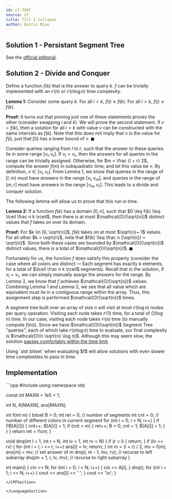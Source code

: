 ```yaml
---
id: cf-786C
source: CF
title: Till I Collapse
author: Dustin Miao
---
```


## Solution 1 - Persistant Segment Tree

See the [official editorial](https://codeforces.com/blog/entry/51163).

## Solution 2 - Divide and Conquer

Define a function $f(k)$ that is the answer to query $k$. $f$ can be trivially implemented with an $\mathcal{O}(n)$ or $\mathcal{O}(n \log n)$ time complexity.

**Lemma 1:** Consider some query $k$. For all $i < k$, $f(i) \geq f(k)$. For all $i > k$, $f(i) \leq f(k)$.

**Proof:** It turns out that proving just one of these statements proves the other (consider swapping $i$ and $k$). We will prove the second statement. If $v = f(k)$, then a solution for all $i > k$ with value $v$ can be constructed with the same intervals as $f(k)$. Note that this does not imply that $v$ is the value for $f(i)$, just that $f(i)$ has a lower bound of $v$. $\blacksquare$

Consider queries ranging from $l$ to $r$, such that the answer to these queries lie in some range $[v_l, v_r]$. If $v_l = v_r$, then the answers for all queries in the range can be trivially assigned. Otherwise, for $m = \frac {l + r} 2$, compute the answer $f(m)$ in subquadratic time, and let this value be $v$. By definition, $v \in [v_l, v_r]$. From Lemma 1, we know that queries in the range of $[l, m)$ must have answers in the range $[v_l, v_m]$, and queries in the range of $(m, r]$ must have answers in the range $[v_m, v_r]$. This leads to a divide and conquer solution.

The following lemma will allow us to prove that this run in time.

**Lemma 2:** If a function $f(k)$ has a domain $[0, n]$, such that $0 \leq f(k) \leq \lceil \frac n k  \rceil$, then there is at most $\mathcal{O}(\sqrt{n})$ distinct values that $f$ takes on over its domain.

**Proof:** For $k \in [0, \sqrt{n}]$, $f(k)$ takes on at most $\sqrt{n}+ 1$ values. For all other $k > \sqrt{n}$, note that $f(k) \leq \frac n {\sqrt{n}} = \sqrt{n}$. Since both these cases are bounded by $\mathcal{O}(\sqrt{n})$ distinct values, there is a total of $\mathcal{O}(\sqrt{n})$. $\blacksquare$

Fortunately for us, the function $f$ does satisfy this property (consider the case where all colors are distinct — Each segment has exactly $k$ elements, for a total of $\lceil \frac n k \rceil$ segments). Recall that in the solution, if $v_l = v_r$, we can simply manually assign the answers for the range. By Lemma 2, we know that $f$ achieves $\mathcal{O}(\sqrt{n})$ values. Combining Lemma 1 and Lemma 2, we see that all value which are equivalent must lie in a contiguous range within the array. Thus, this assignment step is performed $\mathcal{O}(\sqrt{n})$ times.

A segment tree built over an array of size $n$ will visit at most $\mathcal{O}(\log n)$ nodes per query operation. Visiting each node takes $\mathcal{O}(1)$ time, for a total of $O(\log n)$ time. In our case, visiting each node takes $\mathcal{O}(n)$ time (to manually compute $f(m)$). Since we have $\mathcal{O}(\sqrt{n})$ Segment Tree "queries", each of which take $\mathcal{O}(n \log n)$ time to evaluate, our final complexity is $\mathcal{O}(n \sqrt{n} \log n)$. Although this may seem slow, the solution [passes comfortably within the time limit](https://codeforces.com/contest/786/submission/138572886).

<Info>
Using `std::bitset` when evaluating $f$ will allow solutions with even slower time complexities to pass in time.
</Info>

## Implementation

<LanguageSection>

<CPPSection>
```cpp
#include <bits/stdc++.h>
using namespace std;

const int MAXN = 1e5 + 1;

int N, A[MAXN], ans[MAXN];

int f(int m) {
	bitset<MAXN> B = 0;
	int ret = 0;  // number of segments
	int cnt = 0;  // number of different colors in current segment
	for (int i = 0; i < N; i++) {
		if (!B[A[i]]) {
			cnt++;
			B[A[i]] = 1;
			if (cnt > m) {
				ret++;
				B = 0;
				cnt = 1;
				B[A[i]] = 1;
			}
		}
	}
	return ret + !!cnt;
}

void dnq(int l = 1, int r = N, int lv = 1, int rv = N) {
	if (r < l) { return; }
	if (lv == rv) {
		for (int i = l; i <= r; i++) ans[i] = lv;
		return;
	}
	int m = (l + r) / 2, mv = f(m);
	ans[m] = mv;            // set answer of m
	dnq(l, m - 1, mv, rv);  // recurse to left subarray
	dnq(m + 1, r, lv, mv);  // recurse to right subarray
}

int main() {
	cin >> N;
	for (int i = 0; i < N; i++) { cin >> A[i]; }
	dnq();
	for (int i = 1; i <= N; i++) { cout << ans[i] << ' '; }
	cout << '\n';
}
```
</CPPSection>

</LanguageSection>
